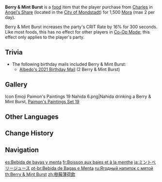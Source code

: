 {{Food Infobox
|id              = 108150
|name            = Berry & Mint Burst
|description     = A freshly squeezed, fashionable, and fruity non-alcoholic beverage. A refreshing burst of Mint with Berries to sweeten the deal, it has an exquisite aroma.
|type            = ATK-Boosting Dishes
|effectType      = CRIT Rate Up
|effect          = Increases all party members' CRIT Rate by '''16'''% for 300s.
|eff_att1        = CRIT Rate
|quality         = 2
|region          = Mondstadt
|source1         = Sold by [[Charles]]<!--{{Sold By}}-->
}}
'''Berry & Mint Burst''' is a [[food]] item that the player purchase from [[Charles]] in [[Angel's Share]] (located in the [[City of Mondstadt]]) for 1,500 [[Mora]] (max 2 per day).

Berry & Mint Burst increases the party's CRIT Rate by 16% for 300 seconds. Like most foods, this has no effect for other players in [[Co-Op Mode]]; this effect only applies to the player's party.

==Trivia==
*The following birthday mails included Berry & Mint Burst:
**[[Mail/To... (2021-09-13)|Albedo's 2021 Birthday Mail]] (2 Berry & Mint Burst)

==Gallery==
<gallery>
Icon Emoji Paimon's Paintings 19 Nahida 6.png|Nahida drinking a Berry & Mint Burst, [[HoYoLAB/Paimon's Paintings#Set 19|Paimon's Paintings Set 19]]
</gallery>

==Other Languages==
{{Other Languages
|en      = Berry & Mint Burst
|zhs     = 树莓薄荷饮
|zhs_rm  = Shùméi Bòhé Yǐn
|zht     = 樹莓薄荷飲
|zht_rm  = Shùméi Bòhé Yǐn
|zh_tl   = Raspberry and Mint Drink
|ja      = ミントベリージュース
|ja_rm   = Minto Berii Juusu
|ja_tl   = Mint Berry Juice
|ko      = 라즈베리 허브 쥬스
|ko_rm   = Rajeuberi Heobeu Jyuseu
|ko_tl   = Raspberry Herb Juice
|es      = Bebida de bayas y menta
|es_tl   = Berry and Mint Drink
|fr      = Boisson aux baies et à la menthe
|fr_tl   = Berry and Mint Drink
|ru      = Ягодный напиток с мятой
|ru_tl   = Berry Drink with Mint
|th      = Berry & Mint Burst
|vi      = Nước Dâu Bạc Hà
|vi_tl   = Strawberry Mint Drink
|de      = Beeren-Minz-Spritz
|de_tl   = Berry Mint Burst
|id      = Berry & Mint Burst
|pt      = Bebida de Bagas e Menta
|pt_tl   = 
|tr      = Böğürtlen ve Nane Patlaması
|tr_tl   = 
|it      = Esplosione di bacche e menta
|it_tl   = Explosion of Berries and Mint
}}

==Change History==
{{Change History|1.0}}

==Navigation==
{{Food Navbox}}

[[es:Bebida de bayas y menta]]
[[fr:Boisson aux baies et à la menthe]]
[[ja:ミントベリージュース]]
[[pt-br:Bebida de Bagas e Menta]]
[[ru:Ягодный напиток с мятой]]
[[th:Berry & Mint Burst]]
[[zh:樹莓薄荷飲]]